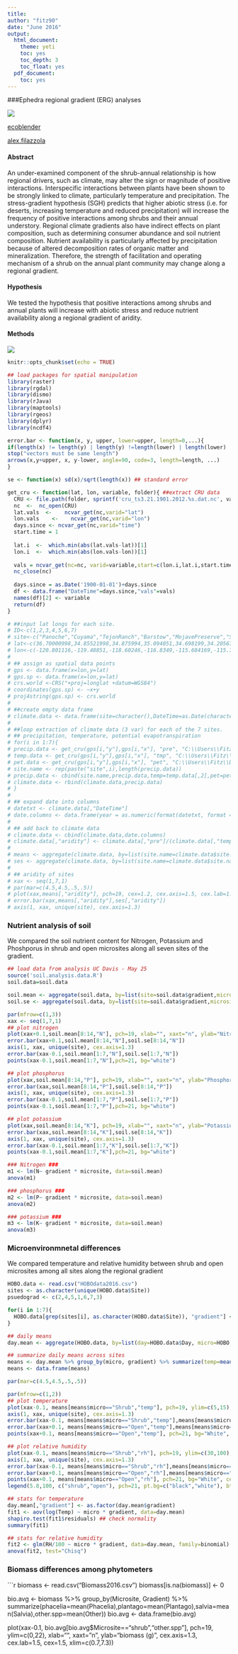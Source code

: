 ```yaml
---
title:
author: "fitz90"
date: "June 2016"
output:
  html_document:
    theme: yeti
    toc: yes
    toc_depth: 3
    toc_float: yes
  pdf_document:
    toc: yes
---
```

###Ephedra regional gradient (ERG) analyses

![](./ephedra_cover.JPG)

[ecoblender](http://ecoblender.org)

[alex.filazzola](http://www.filazzola.info)

#### Abstract

An under-examined component of the shrub-annual relationship is how regional drivers, such as climate, may alter the sign or magnitude of positive interactions. Interspecific interactions between plants have been shown to be strongly linked to climate, particularly temperature and precipitation. The stress-gradient hypothesis (SGH) predicts that higher abiotic stress (i.e. for deserts, increasing temperature and reduced precipitation) will increase the frequency of positive interactions among shrubs and their annual understory. Regional climate gradients also have indirect effects on plant composition, such as determining consumer abundance and soil nutrient composition. Nutrient availability is particularly affected by precipitation because of altered decomposition rates of organic matter and mineralization. Therefore, the strength of facilitation and operating mechanism of a shrub on the annual plant community may change along a regional gradient. 

#### Hypothesis

We tested the hypothesis that positive interactions among shrubs and annual plants will increase with abiotic stress and reduce nutrient availability along a regional gradient of aridity.

#### Methods

![](./ERGmethods.JPG)


```r
knitr::opts_chunk$set(echo = TRUE)
```

```r
## load packages for spatial manipulation
library(raster)
library(rgdal)
library(dismo)
library(rJava)
library(maptools)
library(rgeos)
library(dplyr)
library(ncdf4)
```

``` r
error.bar <- function(x, y, upper, lower=upper, length=0,...){
if(length(x) != length(y) | length(y) !=length(lower) | length(lower) != length(upper))
stop("vectors must be same length")
arrows(x,y+upper, x, y-lower, angle=90, code=3, length=length, ...)
}

se <- function(x) sd(x)/sqrt(length(x)) ## standard error

get_cru <- function(lat, lon, variable, folder){ ##extract CRU data
  CRU <- file.path(folder, sprintf('cru_ts3.21.1901.2012.%s.dat.nc', variable))
  nc  <-  nc_open(CRU)
  lat.vals  <-    ncvar_get(nc,varid="lat")
  lon.vals    <-    ncvar_get(nc,varid="lon")
  days.since <- ncvar_get(nc,varid="time")
  start.time = 1
  
  lat.i  <-  which.min(abs(lat.vals-lat))[1]
  lon.i  <-  which.min(abs(lon.vals-lon))[1]
  
  vals = ncvar_get(nc=nc, varid=variable,start=c(lon.i,lat.i,start.time),count=c(1,1,length(days.since)))
  nc_close(nc)
  
  days.since = as.Date('1900-01-01')+days.since
  df <- data.frame("DateTime"=days.since,"vals"=vals)
  names(df)[2] <- variable
  return(df)
}
```

``` r
# ##input lat longs for each site. 
# ID<-c(1,2,3,4,5,6,7)
# site<-c("Panoche","Cuyama","TejonRanch","Barstow","MojavePreserve","SheepholeValley","Tecopa")
# lat<-c(36.70000998,34.85521998,34.875994,35.094051,34.698199,34.205676,35.85151504)
# lon<-c(-120.801116,-119.48851,-118.60246,-116.8349,-115.684169,-115.719676,-116.186706)
# 
# ## assign as spatial data points
# gps <- data.frame(x=lon,y=lat)
# gps.sp <- data.frame(x=lon,y=lat)
# crs.world <-CRS("+proj=longlat +datum=WGS84")
# coordinates(gps.sp) <- ~x+y
# proj4string(gps.sp) <- crs.world
# 
# ##create empty data frame
# climate.data <- data.frame(site=character(),DateTime=as.Date(character()),pre=character(),tmp=character(),pet=character())
# 
# ##loop extraction of climate data (3 var) for each of the 7 sites.
# ## precipitation, temperature, potential evapotranspiration
# for(i in 1:7){
# precip.data <- get_cru(gps[i,"y"],gps[i,"x"], "pre", "C:\\Users\\Fitz\\Documents\\CRU data")
# temp.data <- get_cru(gps[i,"y"],gps[i,"x"], "tmp", "C:\\Users\\Fitz\\Documents\\CRU data")
# pet.data <- get_cru(gps[i,"y"],gps[i,"x"], "pet", "C:\\Users\\Fitz\\Documents\\CRU data")
# site.name <- rep(paste("site",i),length(precip.data))
# precip.data <- cbind(site.name,precip.data,temp=temp.data[,2],pet=pet.data[,2])
# climate.data <- rbind(climate.data,precip.data)
# }
# 
# ## expand date into columns
# datetxt <- climate.data[,"DateTime"]
# date.columns <- data.frame(year = as.numeric(format(datetxt, format = "%Y")),month = as.numeric(format(datetxt, format = "%m")))
# 
# ## add back to climate data
# climate.data <- cbind(climate.data,date.columns)
# climate.data[,"aridity"] <- climate.data[,"pre"]/(climate.data[,"temp"]+10)
# 
# means <- aggregate(climate.data, by=list(site.name=climate.data$site.name), mean)
# ses <- aggregate(climate.data, by=list(site.name=climate.data$site.name), se)
# 
# ## aridity of sites
# xax <- seq(1,7,1)
# par(mar=c(4.5,4.5,.5,.5))
# plot(xax,means[,"aridity"], pch=19, cex=1.2, cex.axis=1.5, cex.lab=1.8, xlab="site", ylab="aridity", ylim=c(0,3.5), xaxt="n")
# error.bar(xax,means[,"aridity"],ses[,"aridity"])
# axis(1, xax, unique(site), cex.axis=1.3)

```

### Nutrient analysis of soil

We compared the soil nutrient content for Nitrogen, Potassium and Phoshporus in shrub and open microsites along all seven sites of the gradient. 
```r
## load data from analysis UC Davis - May 25
source('soil.analysis.data.R')
soil.data=soil.data

soil.mean <- aggregate(soil.data, by=list(site=soil.data$gradient,microsite=soil.data$microsite), mean)
soil.se <- aggregate(soil.data, by=list(site=soil.data$gradient,microsite=soil.data$microsite), se)

par(mfrow=c(1,3))
xax <- seq(1,7,1)
## plot nitrogen
plot(xax+0.1,soil.mean[8:14,"N"], pch=19, xlab="", xaxt="n", ylab="Nitrogen (ppm)", ylim=c(0,40), cex.lab=1.7, xlim=c(0.8,7.2))
error.bar(xax+0.1,soil.mean[8:14,"N"],soil.se[8:14,"N"])
axis(1, xax, unique(site), cex.axis=1.3)
error.bar(xax-0.1,soil.mean[1:7,"N"],soil.se[1:7,"N"])
points(xax-0.1,soil.mean[1:7,"N"],pch=21, bg="white")

## plot phosphorus
plot(xax,soil.mean[8:14,"P"], pch=19, xlab="", xaxt="n", ylab="Phosphorus (ppm)", ylim=c(0,20), cex.lab=1.7)
error.bar(xax,soil.mean[8:14,"P"],soil.se[8:14,"P"])
axis(1, xax, unique(site), cex.axis=1.3)
error.bar(xax-0.1,soil.mean[1:7,"P"],soil.se[1:7,"P"])
points(xax-0.1,soil.mean[1:7,"P"],pch=21, bg="white")

## plot potassium
plot(xax,soil.mean[8:14,"K"], pch=19, xlab="", xaxt="n", ylab="Potassium (ppm)", ylim=c(50,600), cex.lab=1.7)
error.bar(xax,soil.mean[8:14,"K"],soil.se[8:14,"K"])
axis(1, xax, unique(site), cex.axis=1.3)
error.bar(xax-0.1,soil.mean[1:7,"K"],soil.se[1:7,"K"])
points(xax-0.1,soil.mean[1:7,"K"],pch=21, bg="white")

### Nitrogen ###
m1 <- lm(N~ gradient * microsite, data=soil.mean)
anova(m1)

### phosphorus ###
m2 <- lm(P~ gradient * microsite, data=soil.mean)
anova(m2)

### potassium ###
m3 <- lm(K~ gradient * microsite, data=soil.mean)
anova(m3)
```

### Microenvironmnetal differences

We compared temperature and relative humidity between shrub and open microsites among all sites along the regional gradient
```r
HOBO.data <- read.csv("HOBOdata2016.csv")
sites <- as.character(unique(HOBO.data$Site))
psuedograd <- c(2,4,5,1,6,7,3)

for(i in 1:7){
  HOBO.data[grep(sites[i], as.character(HOBO.data$Site)), "gradient"] <- psuedograd[i]
}

## daily means
day.mean <- aggregate(HOBO.data, by=list(day=HOBO.data$Day, micro=HOBO.data$Microsite, site=HOBO.data$Site), mean)

## summarize daily means across sites
means <- day.mean %>% group_by(micro, gradient) %>% summarize(temp=mean(Temp),rh=mean(RH),temp.se=se(Temp),rh.se=se(RH))
means <- data.frame(means)

par(mar=c(4.5,4.5,.5,.5))

par(mfrow=c(1,2))
## plot temperature
plot(xax-0.1, means[means$micro=="Shrub","temp"], pch=19, ylim=c(5,15), xlab="", xaxt="n", ylab="temperature (C°)", cex.axis=1.3, cex.lab=1.5, cex=1.5, xlim=c(0.7,7.3))
axis(1, xax, unique(site), cex.axis=1.3)
error.bar(xax-0.1, means[means$micro=="Shrub","temp"],means[means$micro=="Shrub","temp.se"]*2, lwd=2)
error.bar(xax+0.1, means[means$micro=="Open","temp"],means[means$micro=="Open","temp.se"]*2, lwd=2)
points(xax+0.1, means[means$micro=="Open","temp"], pch=21, bg="White", cex=1.5)

## plot relative humidity
plot(xax-0.1, means[means$micro=="Shrub","rh"], pch=19, ylim=c(30,100), xlab="", xaxt="n", ylab="relative humidity (%)", cex.axis=1.3, cex.lab=1.5, cex=1.5, xlim=c(0.7,7.3))
axis(1, xax, unique(site), cex.axis=1.3)
error.bar(xax-0.1, means[means$micro=="Shrub","rh"],means[means$micro=="Shrub","rh.se"]*2, lwd=2)
error.bar(xax+0.1, means[means$micro=="Open","rh"],means[means$micro=="Open","rh.se"]*2, lwd=2)
points(xax+0.1, means[means$micro=="Open","rh"], pch=21, bg="White", cex=1.5)
legend(5.8,100, c("shrub","open"), pch=21, pt.bg=c("black","white"), bty="n", cex=2)

## stats for temperature
day.mean[,"gradient"] <- as.factor(day.mean$gradient)
fit1 <- aov(log(Temp) ~ micro * gradient, data=day.mean)
shapiro.test(fit1$residuals) ## check normality
summary(fit1)

## stats for relative humidity
fit2 <- glm(RH/100 ~ micro * gradient, data=day.mean, family=binomial)
anova(fit2, test="Chisq")
```
### Biomass differences among phytometers

```r
biomass <- read.csv("Biomass2016.csv")
biomass[is.na(biomass)] <- 0

bio.avg <- biomass %>% group_by(Microsite, Gradient) %>% summarize(phacelia=mean(Phacelia),plantago=mean(Plantago),salvia=mean(Salvia),other.spp=mean(Other))
bio.avg <- data.frame(bio.avg)

plot(xax-0.1, bio.avg[bio.avg$Microsite=="shrub","other.spp"], pch=19, ylim=c(0,22), xlab="", xaxt="n", ylab="biomass (g)", cex.axis=1.3, cex.lab=1.5, cex=1.5, xlim=c(0.7,7.3))
